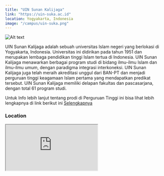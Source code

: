 ```yaml
---
title: "UIN Sunan Kalijaga"
link: "https://uin-suka.ac.id"
location: Yogyakarta, Indonesia
image: "/campus/uin-suka.png"
---
```


![Alt text](https://kampusaja.com/wp-content/uploads/2018/08/3.-UIN-SUKA-UIN-Sunan-Kalijaga-Universitas-Terbaik-di-Yogyakarta.jpg "title")

UIN Sunan Kalijaga adalah sebuah universitas Islam negeri yang berlokasi di Yogyakarta, Indonesia. Universitas ini didirikan pada tahun 1951 dan merupakan lembaga pendidikan tinggi Islam tertua di Indonesia. UIN Sunan Kalijaga menawarkan berbagai program studi di bidang ilmu-ilmu Islam dan ilmu-ilmu umum, dengan paradigma integrasi interkoneksi. UIN Sunan Kalijaga juga telah meraih akreditasi unggul dari BAN-PT dan menjadi perguruan tinggi keagamaan Islam pertama yang mendapatkan predikat tersebut. UIN Sunan Kalijaga memiliki delapan fakultas dan pascasarjana, dengan total 61 program studi. 

Untuk Info lebih lanjut tentang prodi di Perguruan Tinggi ini bisa lihat lebih lengkapnya di link berikut ini [Selengkapnya](https://uin-suka.ac.id)

### Location
<iframe src="https://www.google.com/maps/embed?pb=!1m18!1m12!1m3!1d1994.539509765074!2d110.39331363860626!3d-7.78466924056647!2m3!1f0!2f0!3f0!3m2!1i1024!2i768!4f13.1!3m3!1m2!1s0x2e7a59db2dacb069%3A0x7f35156a4aeb645a!2sUIN%20Sunan%20Kalijaga%20Yogyakarta!5e1!3m2!1sid!2sid!4v1705979138620!5m2!1sid!2sid" className="w-full h-96 mb-32" loading="lazy" referrerpolicy="no-referrer-when-downgrade"></iframe>
